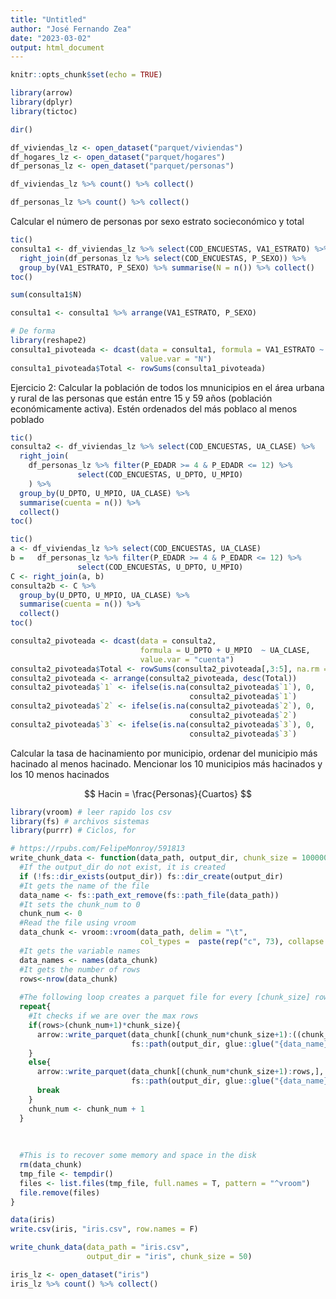 ---
title: "Untitled"
author: "José Fernando Zea"
date: "2023-03-02"
output: html_document
---

```{r setup, include=FALSE}
knitr::opts_chunk$set(echo = TRUE)
```



```{r}
library(arrow)
library(dplyr)
library(tictoc)
```

```{r}
dir()
```

```{r}
df_viviendas_lz <- open_dataset("parquet/viviendas")
df_hogares_lz <- open_dataset("parquet/hogares")
df_personas_lz <- open_dataset("parquet/personas")
```

```{r}
df_viviendas_lz %>% count() %>% collect()
```

```{r}
df_personas_lz %>% count() %>% collect()
```


Calcular el número de personas por sexo estrato socieconómico y total

```{r}
tic()
consulta1 <- df_viviendas_lz %>% select(COD_ENCUESTAS, VA1_ESTRATO) %>% 
  right_join(df_personas_lz %>% select(COD_ENCUESTAS, P_SEXO)) %>% 
  group_by(VA1_ESTRATO, P_SEXO) %>% summarise(N = n()) %>% collect()
toc()
```

```{r}
sum(consulta1$N)
```


```{r}
consulta1 <- consulta1 %>% arrange(VA1_ESTRATO, P_SEXO)
``` 

```{r}
# De forma
library(reshape2)
consulta1_pivoteada <- dcast(data = consulta1, formula = VA1_ESTRATO ~ P_SEXO, 
                             value.var = "N")
consulta1_pivoteada$Total <- rowSums(consulta1_pivoteada)
```


Ejercicio 2: 
Calcular la población de todos los mnunicipios en el área urbana y rural de las personas que están entre 15 y 59 años (población económicamente activa). Estén ordenados del más poblaco al menos poblado


```{r}
tic()
consulta2 <- df_viviendas_lz %>% select(COD_ENCUESTAS, UA_CLASE) %>% 
  right_join(
    df_personas_lz %>% filter(P_EDADR >= 4 & P_EDADR <= 12) %>% 
               select(COD_ENCUESTAS, U_DPTO, U_MPIO) 
    ) %>% 
  group_by(U_DPTO, U_MPIO, UA_CLASE) %>%
  summarise(cuenta = n()) %>% 
  collect()
toc()
```

```{r}
tic()
a <- df_viviendas_lz %>% select(COD_ENCUESTAS, UA_CLASE)
b =   df_personas_lz %>% filter(P_EDADR >= 4 & P_EDADR <= 12) %>% 
               select(COD_ENCUESTAS, U_DPTO, U_MPIO) 
C <- right_join(a, b)
consulta2b <- C %>% 
  group_by(U_DPTO, U_MPIO, UA_CLASE) %>%
  summarise(cuenta = n()) %>% 
  collect()
toc()
```

```{r}
consulta2_pivoteada <- dcast(data = consulta2, 
                             formula = U_DPTO + U_MPIO  ~ UA_CLASE, 
                             value.var = "cuenta")
consulta2_pivoteada$Total <- rowSums(consulta2_pivoteada[,3:5], na.rm = TRUE)
consulta2_pivoteada <- arrange(consulta2_pivoteada, desc(Total))
consulta2_pivoteada$`1` <- ifelse(is.na(consulta2_pivoteada$`1`), 0,    
                                        consulta2_pivoteada$`1`)
consulta2_pivoteada$`2` <- ifelse(is.na(consulta2_pivoteada$`2`), 0,    
                                        consulta2_pivoteada$`2`)
consulta2_pivoteada$`3` <- ifelse(is.na(consulta2_pivoteada$`3`), 0,    
                                        consulta2_pivoteada$`3`)
```


Calcular la tasa de hacinamiento por municipio, ordenar del municipio más 
hacinado al menos hacinado. Mencionar los 10 municipios más hacinados y los 10 menos hacinados

$$
Hacin = \frac{Personas}{Cuartos}
$$

```{r}
library(vroom) # leer rapido los csv
library(fs) # archivos sistemas
library(purrr) # Ciclos, for

# https://rpubs.com/FelipeMonroy/591813
write_chunk_data <- function(data_path, output_dir, chunk_size = 1000000) {
  #If the output_dir do not exist, it is created
  if (!fs::dir_exists(output_dir)) fs::dir_create(output_dir)
  #It gets the name of the file
  data_name <- fs::path_ext_remove(fs::path_file(data_path))
  #It sets the chunk_num to 0
  chunk_num <- 0
  #Read the file using vroom
  data_chunk <- vroom::vroom(data_path, delim = "\t", 
                             col_types =  paste(rep("c", 73), collapse = ""))
  #It gets the variable names
  data_names <- names(data_chunk)
  #It gets the number of rows
  rows<-nrow(data_chunk)
  
  #The following loop creates a parquet file for every [chunk_size] rows
  repeat{
    #It checks if we are over the max rows
    if(rows>(chunk_num+1)*chunk_size){
      arrow::write_parquet(data_chunk[(chunk_num*chunk_size+1):((chunk_num+1)*chunk_size),], 
                           fs::path(output_dir, glue::glue("{data_name}-{chunk_num}.parquet")))
    }
    else{
      arrow::write_parquet(data_chunk[(chunk_num*chunk_size+1):rows,], 
                           fs::path(output_dir, glue::glue("{data_name}-{chunk_num}.parquet"))) 
      break
    }
    chunk_num <- chunk_num + 1
  }
  
  
  
  #This is to recover some memory and space in the disk
  rm(data_chunk)
  tmp_file <- tempdir()
  files <- list.files(tmp_file, full.names = T, pattern = "^vroom")
  file.remove(files)
}

```


```{r}
data(iris)
write.csv(iris, "iris.csv", row.names = F)
```

```{r}
write_chunk_data(data_path = "iris.csv",
                 output_dir = "iris", chunk_size = 50)
```

```{r}
iris_lz <- open_dataset("iris")
iris_lz %>% count() %>% collect()
```

